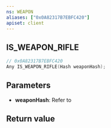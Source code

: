 ```yaml
---
ns: WEAPON
aliases: ["0x0A82317B7EBFC420"]
apiset: client
---
```

## IS_WEAPON_RIFLE

```c
// 0x0A82317B7EBFC420
Any IS_WEAPON_RIFLE(Hash weaponHash);
```


## Parameters
* **weaponHash**: Refer to <EmbeddedEnum name="eWeaponHash" />

## Return value
